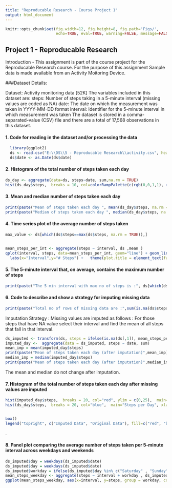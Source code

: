 ---
title: "Reproducable Research - Course Project 1"
output: html_document
---
```{r global_options, include=FALSE, warning=FALSE}
knitr::opts_chunk$set(fig.width=12, fig.height=8, fig.path='Figs/',
                      echo=TRUE, eval=TRUE, warning=FALSE, message=FALSE)
```


## Project 1 - Reproducable Research


Introduction - This assignment is part of the course project for the Reproducable Research course. For the purpose of this assignment 
Sample data is made available from an Activity Moitoring Device.  




###Dataset Details:
  
  
  Dataset: Activity monitoring data [52K]
  The variables included in this dataset are:
    steps: Number of steps taking in a 5-minute interval (missing values are coded as NA)
    date: The date on which the measurement was taken in YYYY-MM-DD format
    interval: Identifier for the 5-minute interval in which measurement was taken
    The dataset is stored in a comma-separated-value (CSV) file and there are a total of 17,568 observations in this dataset.  






#### 1. Code for reading in the dataset and/or processing the data


```{r  }
  library(ggplot2)
  ds <- read.csv("E:\\DS\\5 - Reproducable Research\\activity.csv", header=TRUE,sep=",")
  ds$date <- as.Date(ds$date)
```
  


#### 2. Histogram of the total number of steps taken each day


```{r  }
ds_day <- aggregate(data=ds, steps~date, sum,na.rm = TRUE)
hist(ds_day$steps,  breaks = 10, col=colorRampPalette(c(rgb(0,0,1,1), rgb(0,0,1,0)), alpha = TRUE)(8),  main="Steps per Day", xlab="Steps", border="blue",)
```
  


#### 3. Mean and median number of steps taken each day
```{r  }
print(paste("Mean of steps taken each day ", mean(ds_day$steps, na.rm = TRUE)))
print(paste("Median of steps taken each day ", median(ds_day$steps, na.rm = TRUE)))
```
  


#### 4. Time series plot of the average number of steps taken
```{r  }
max_value <- ds[which(ds$steps==max(ds$steps, na.rm = TRUE)),]


mean_steps_per_int <- aggregate(steps ~ interval, ds ,mean )
qplot(interval, steps, data=mean_steps_per_int, geom="line") + geom_line(aes(colour = steps))+ ggtitle("Average Steps in Interval") +
  labs(x="Interval",y="# Steps") +   theme(plot.title = element_text(family = "Arial", color="#666666", face="bold", size=22)) +  theme(axis.title = element_text(family = "Trebuchet MS", color="#666666", face="bold", size=18)) 
```
  


#### 5. The 5-minute interval that, on average, contains the maximum number of steps


```{r  }
print(paste("The 5 min interval with max no of steps is :", ds[which(ds$steps==max(ds$steps, na.rm = TRUE)),3]))
```
  



#### 6. Code to describe and show a strategy for imputing missing data

```{r}
print(paste("Total no of rows of missing data are :",sum(is.na(ds$steps))))
```
  

Imputation Strategy : Missing values are imputed as follows : For those steps that have NA value select their interval and find the mean of all steps that fall in that interval.
  
```{r  }
ds_imputed <- transform(ds, steps = ifelse(is.na(ds[,1]), mean_steps_per_int$steps[match(ds$interval,mean_steps_per_int$interval)], ds$steps ))
imputed_day <-  aggregate(data = ds_imputed, steps ~ date, sum)
mean_imp = mean(imputed_day$steps)
print(paste("Mean of steps taken each day (after imputation)",mean_imp));
median_imp = median(imputed_day$steps)
print(paste("Mean of steps taken each day (after imputation)",median_imp));
```  
The mean and median do not change after imputation.  


#### 7. Histogram of the total number of steps taken each day after missing values are imputed
```{r  }
hist(imputed_day$steps,  breaks = 20, col="red", ylim = c(0,25),  main="Steps per Day", xlab="Steps", border="blue")
hist(ds_day$steps,  breaks = 20, col="blue",  main="Steps per Day", xlab="Steps", border="blue", add=T)


box()
legend("topright", c("Imputed Data", "Original Data"), fill=c("red", "blue") )            
```
.  
  
  
  
#### 8. Panel plot comparing the average number of steps taken per 5-minute interval across weekdays and weekends


```{r  }
ds_imputed$day = weekdays(ds_imputed$date)
ds_imputed$day = weekdays(ds_imputed$date)
ds_imputed$workday = ifelse(ds_imputed$day %in% c("Saturday" , "Sunday"), "Weekend" , "Weekday")
mean_steps_weekday <- aggregate(steps ~ interval + workday , ds_imputed, mean )
ggplot(mean_steps_weekday, aes(x=interval, y=steps, group = workday, color= workday, fill=workday))+   geom_area(colour="black",  alpha=.8)


```
